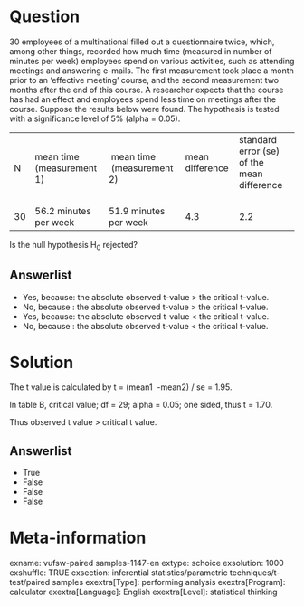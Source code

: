Question
========
30 employees of a multinational filled out a questionnaire twice, which,
among other things, recorded how much time (measured in number of
minutes per week) employees spend on various activities, such as
attending meetings and answering e-mails. The first measurement took
place a month prior to an 'effective meeting' course, and the second
measurement two months after the end of this course. A researcher
expects that the course has had an effect and employees spend less time
on meetings after the course. Suppose the results below were found. The
hypothesis is tested with a significance level of 5% (alpha = 0.05).  
  

<table class="tvcss_2 tvcss_3">
<tbody>
<tr class="odd">
<td class="tvcss_4">N</td>
<td class="tvcss_5">mean time (measurement 1)</td>
<td class="tvcss_6"> mean time  (measurement 2)</td>
<td class="tvcss_7">mean difference  </td>
<td class="tvcss_8">standard error (se) of the mean difference      
  </td>
</tr>
<tr class="even">
<td class="tvcss_4">30</td>
<td class="tvcss_5">56.2 minutes per week</td>
<td class="tvcss_6">51.9 minutes per week    </td>
<td class="tvcss_7">4.3</td>
<td class="tvcss_8">2.2</td>
</tr>
</tbody>
</table>

  
Is the null hypothesis H<sub>0</sub> rejected?

Answerlist
----------
* Yes, because: the absolute observed t-value &gt; the critical t-value.
* No, because : the absolute observed t-value &gt; the critical t-value.
* Yes, because: the absolute observed t-value &lt; the critical t-value.
* No, because : the absolute observed t-value &lt; the critical t-value.

Solution
========





The t value is calculated by t = (mean1  -mean2) / se = 1.95.  
  
In table B, critical value; df = 29; alpha = 0.05; one sided, thus t =
1.70.  
  
Thus observed t value &gt; critical t value.

Answerlist
----------
* True
* False
* False
* False

Meta-information
================
exname: vufsw-paired samples-1147-en
extype: schoice
exsolution: 1000
exshuffle: TRUE
exsection: inferential statistics/parametric techniques/t-test/paired samples
exextra[Type]: performing analysis
exextra[Program]: calculator
exextra[Language]: English
exextra[Level]: statistical thinking

